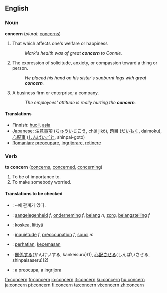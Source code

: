 ==English==

===Noun===
'''concern'''  (''plural:'' [[concerns]])
# That which affects one's welfare or happiness
#:''Mark's health was of great '''concern''' to Connie.''
# The expression of solicitude, anxiety, or compassion toward a thing or person.
#:''He placed his hand on his sister's sunburnt legs with great '''concern'''.''
# A business firm or enterprise; a company.
#:''The employees' attitude is really hurting the '''concern'''.''
====Translations====
{{trans-top|That which affects one's welfare or happiness}}
*Finnish: [[huoli]], [[asia]]
*[[Japanese]]: [[注意事項]] ([[ちゅういじこう]], chūi jikō), [[題目]] ([[だいもく]], daimoku), [[心配事]] ([[しんぱいごと]], shinpai-goto)
*[[Romanian]]: [[preocupare]], [[ingrijorare]], [[retinere]]
{{trans-bottom}}

===Verb===
'''to concern'''  ([[concerns]], [[concerned]], [[concerning]])
#To be of importance to.
#To make somebody worried.

====Translations to be checked====
{{checktrans}}
*{{ttbc|Korean}}: ~에 관계가 있다.
*{{ttbc|Dutch}}: [[aangelegenheid]] ''f'', [[onderneming]] ''f'', [[belang]] ''n'', [[zorg]], [[belangstelling]] ''f''
*{{ttbc|Finnish}}: [[koskea]], [[liittyä]]
*{{ttbc|French}}: [[inquiétude]] ''f'', [[préoccupation]] ''f'', [[souci]] ''m''
*{{ttbc|Indonesian}}: [[hati|perhatian]], [[cemas|kecemasan]]
*{{ttbc|Japanese}}: [[関係]]する(かんけいする, kankeisuru)(1), [[心配]]させる(しんぱいさせる, shinpaisaseru)(2)
*{{ttbc|Romanian}}: a [[preocupa]], a [[ingrijora]]

[[fa:concern]]
[[fr:concern]]
[[io:concern]]
[[it:concern]]
[[ku:concern]]
[[hu:concern]]
[[ja:concern]]
[[pt:concern]]
[[fi:concern]]
[[ta:concern]]
[[vi:concern]]
[[zh:concern]]